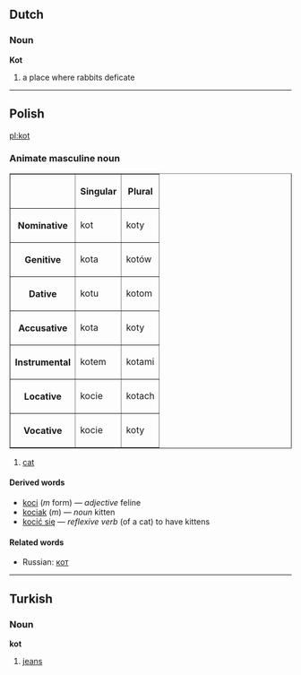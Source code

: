 ==Dutch==
===Noun===
'''Kot'''

# a place where rabbits deficate
----
==Polish==
[[pl:kot]]
===Animate masculine noun===
<table border=1>
<tr><th><th>Singular<th>Plural</tr>
<tr><th>Nominative<td>kot<td>koty</tr>
<tr><th>Genitive<td>kota<td>kotów</tr>
<tr><th>Dative<td>kotu<td>kotom</tr>
<tr><th>Accusative<td>kota<td>koty</tr>
<tr><th>Instrumental<td>kotem<td>kotami</tr>
<tr><th>Locative<td>kocie<td>kotach</tr>
<tr><th>Vocative<td>kocie<td>koty</tr>
</table>

#[[cat]]

====Derived words====
*[[koci]] (''m'' form) &mdash; ''adjective'' feline
*[[kociak]] (''m'') &mdash; ''noun'' kitten
*[[kocić się]] &mdash; ''reflexive verb'' (of a cat) to have kittens

====Related words====
*Russian: [[кот]]
----

==Turkish==
===Noun===
'''kot'''

# [[jeans]]